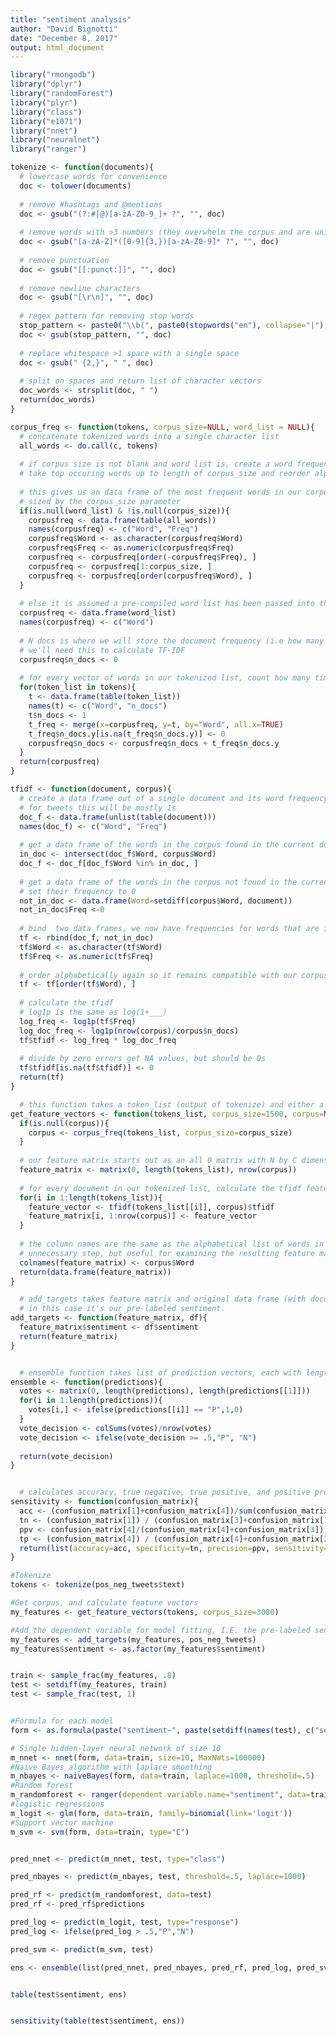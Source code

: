 ---
title: "sentiment analysis"
author: "David Bignotti"
date: "December 8, 2017"
output: html_document
---

```{r load libraries}
library("rmongodb")
library("dplyr")
library("randomForest")
library("plyr")
library("class")
library("e1071")
library("nnet")
library("neuralnet")
library("ranger")
```


```{r step 1 tokenization}

tokenize <- function(documents){
  # lowercase words for convenience
  doc <- tolower(documents)
  
  # remove #hashtags and @mentions
  doc <- gsub("(?:#|@)[a-zA-Z0-9_]+ ?", "", doc)
  
  # remove words with >3 numbers (they overwhelm the corpus and are uninformative)
  doc <- gsub("[a-zA-Z]*([0-9]{3,})[a-zA-Z0-9]* ?", "", doc)
  
  # remove punctuation
  doc <- gsub("[[:punct:]]", "", doc)
  
  # remove newline characters
  doc <- gsub("[\r\n]", "", doc)
  
  # regex pattern for removing stop words
  stop_pattern <- paste0("\\b(", paste0(stopwords("en"), collapse="|"), ")\\b")
  doc <- gsub(stop_pattern, "", doc)
  
  # replace whitespace >1 space with a single space
  doc <- gsub(" {2,}", " ", doc)
  
  # split on spaces and return list of character vectors
  doc_words <- strsplit(doc, " ")
  return(doc_words)
}

```


```{r step 2 building the corpus}

corpus_freq <- function(tokens, corpus_size=NULL, word_list = NULL){
  # concatenate tokenized words into a single character list
  all_words <- do.call(c, tokens)
  
  # if corpus size is not blank and word list is, create a word frequency frame
  # take top occuring words up to length of corpus_size and reorder alphabetically
  
  # this gives us an data frame of the most frequent words in our corpus, ordered alphabetically
  # sized by the corpus_size parameter
  if(is.null(word_list) & !is.null(corpus_size)){
    corpusfreq <- data.frame(table(all_words))
    names(corpusfreq) <- c("Word", "Freq")
    corpusfreq$Word <- as.character(corpusfreq$Word)
    corpusfreq$Freq <- as.numeric(corpusfreq$Freq)
    corpusfreq <- corpusfreq[order(-corpusfreq$Freq), ]
    corpusfreq <- corpusfreq[1:corpus_size, ]
    corpusfreq <- corpusfreq[order(corpusfreq$Word), ]
  }
  
  # else it is assumed a pre-compiled word list has been passed into the function
  corpusfreq <- data.frame(word_list)
  names(corpusfreq) <- c("Word")
  
  # N docs is where we will store the document frequency (i.e how many documents a word appears in)
  # we'll need this to calculate TF-IDF
  corpusfreq$n_docs <- 0
  
  # for every vector of words in our tokenized list, count how many times each word in our corpus occurs
  for(token_list in tokens){
    t <- data.frame(table(token_list))
    names(t) <- c("Word", "n_docs")
    t$n_docs <- 1
    t_freq <- merge(x=corpusfreq, y=t, by="Word", all.x=TRUE)
    t_freq$n_docs.y[is.na(t_freq$n_docs.y)] <- 0
    corpusfreq$n_docs <- corpusfreq$n_docs + t_freq$n_docs.y
  }
  return(corpusfreq)
}

```


```{r step 3 term frequency}

tfidf <- function(document, corpus){
  # create a data frame out of a single document and its word frequency
  # for tweets this will be mostly 1s
  doc_f <- data.frame(unlist(table(document)))
  names(doc_f) <- c("Word", "Freq")
  
  # get a data frame of the words in the corpus found in the current document
  in_doc <- intersect(doc_f$Word, corpus$Word)
  doc_f <- doc_f[doc_f$Word %in% in_doc, ]
  
  # get a data frame of the words in the corpus not found in the current document
  # set their frequency to 0
  not_in_doc <- data.frame(Word=setdiff(corpus$Word, document))
  not_in_doc$Freq <-0
  
  # bind  two data frames, we now have frequencies for words that are in our corpus and 0s everywhere else
  tf <- rbind(doc_f, not_in_doc)
  tf$Word <- as.character(tf$Word)
  tf$Freq <- as.numeric(tf$Freq)
  
  # order alphabetically again so it remains compatible with our corpus data frame
  tf <- tf[order(tf$Word), ]
  
  # calculate the tfidf
  # log1p is the same as log(1+___)
  log_freq <- log1p(tf$Freq)
  log_doc_freq <- log1p(nrow(corpus)/corpus$n_docs)
  tf$tfidf <- log_freq * log_doc_freq
  
  # divide by zero errors get NA values, but should be 0s
  tf$tfidf[is.na(tf$tfidf)] <- 0
  return(tf)
}

```


```{r step 4 the feature matrix}

  # this function takes a token_list (output of tokenize) and either a corpus size to create new corpus or a pre-compiled corpus
get_feature_vectors <- function(tokens_list, corpus_size=1500, corpus=NULL){
  if(is.null(corpus)){
    corpus <- corpus_freq(tokens_list, corpus_size=corpus_size)
  }
  
  # our feature matrix starts out as an all 0 matrix with N by C dimensions
  feature_matrix <- matrix(0, length(tokens_list), nrow(corpus))
  
  # for every document in our tokenized list, calculate the tfidf feature vector, and put it into our feature matrix row-wise
  for(i in 1:length(tokens_list)){
    feature_vector <- tfidf(tokens_list[[i]], corpus)$tfidf
    feature_matrix[i, 1:nrow(corpus)] <- feature_vector
  }
  
  # the column names are the same as the alphabetical list of words in our corpus
  # unnecessary step, but useful for examining the resulting feature matrix
  colnames(feature_matrix) <- corpus$Word
  return(data.frame(feature_matrix))
}

```


```{r step 5 helper function for analysis}

  # add_targets takes feature matrix and original data frame (with documents in same order) and adds dependent variable for model trn.
  # in this case it's our pre-labeled sentiment.
add_targets <- function(feature_matrix, df){
  feature_matrix$sentiment <- df$sentiment
  return(feature_matrix)
}


  # ensemble function takes list of prediction vectors, each with length equal to number of documents, and takes majority vote
ensemble <- function(predictions){
  votes <- matrix(0, length(predictions), length(predictions[[1]]))
  for(i in 1:length(predictions)){
    votes[i,] <- ifelse(predictions[[i]] == "P",1,0)
  }
  vote_decision <- colSums(votes)/nrow(votes)
  vote_decision <- ifelse(vote_decision >= .5,"P", "N")
  
  return(vote_decision)
}


  # calculates accuracy, true negative, true positive, and positive predictive value of a confusion matrix.
sensitivity <- function(confusion_matrix){
  acc <- (confusion_matrix[1]+confusion_matrix[4])/sum(confusion_matrix)
  tn <- (confusion_matrix[1]) / (confusion_matrix[3]+confusion_matrix[1])
  ppv <- confusion_matrix[4]/(confusion_matrix[4]+confusion_matrix[3])
  tp <- (confusion_matrix[4]) / (confusion_matrix[4]+confusion_matrix[2])
  return(list(accuracy=acc, specificity=tn, precision=ppv, sensitivity=tp))
}

```


```{r step 6 example}

#Tokenize
tokens <- tokenize(pos_neg_tweets$text)

#Get corpus, and calculate feature vectors
my_features <- get_feature_vectors(tokens, corpus_size=3000)

#Add the dependent variable for model fitting, I.E. the pre-labeled sentiment
my_features <- add_targets(my_features, pos_neg_tweets)
my_features$sentiment <- as.factor(my_features$sentiment)


train <- sample_frac(my_features, .8)
test <- setdiff(my_features, train)
test <- sample_frac(test, 1)


#Formula for each model
form <- as.formula(paste("sentiment~", paste(setdiff(names(test), c("sentiment")), collapse="+")))

# Single hidden-layer neural network of size 10
m_nnet <- nnet(form, data=train, size=10, MaxNWts=100000)
#Naive Bayes algorithm with laplace smoothing
m_nbayes <- naiveBayes(form, data=train, laplace=1000, threshold=.5)
#Random forest
m_randomforest <- ranger(dependent.variable.name="sentiment", data=train, write.forest=TRUE)
#logistic regressions
m_logit <- glm(form, data=train, family=binomial(link='logit'))
#Support vector machine
m_svm <- svm(form, data=train, type="C")


pred_nnet <- predict(m_nnet, test, type="class")

pred_nbayes <- predict(m_nbayes, test, threshold=.5, laplace=1000)

pred_rf <- predict(m_randomforest, data=test)
pred_rf <- pred_rf$predictions

pred_log <- predict(m_logit, test, type="response")
pred_log <- ifelse(pred_log > .5,"P","N")

pred_svm <- predict(m_svm, test)

ens <- ensemble(list(pred_nnet, pred_nbayes, pred_rf, pred_log, pred_svm))


table(test$sentiment, ens)


sensitivity(table(test$sentiment, ens))

```
